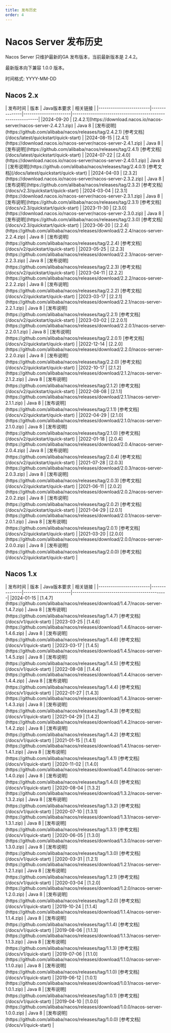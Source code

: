 ```yaml
---
title: 发布历史
order: 4
---
```



# Nacos Server 发布历史

Nacos Server 只维护最新的GA 发布版本，当前最新版本是 2.4.2。

最新版本向下兼容 1.0.0 版本。

时间格式: YYYY-MM-DD

## Nacos 2.x

<div class="sl-markdown-table">
|     发布时间       |   版本     | Java版本要求 |  相关链接                                                      |
|-------------------------|---------------|-----------------------|-------------------------------------------------------------|
|2024-09-20               | [2.4.2.1](https://download.nacos.io/nacos-server/nacos-server-2.4.2.1.zip)   | Java 8 | [发布说明](https://github.com/alibaba/nacos/releases/tag/2.4.2.1) [参考文档](/docs/latest/quickstart/quick-start)  |
|2024-08-15               | [2.4.1](https://download.nacos.io/nacos-server/nacos-server-2.4.1.zip)   | Java 8 | [发布说明](https://github.com/alibaba/nacos/releases/tag/2.4.1) [参考文档](/docs/latest/quickstart/quick-start)  |
|2024-07-22               | [2.4.0](https://download.nacos.io/nacos-server/nacos-server-2.4.0.1.zip)   | Java 8 | [发布说明](https://github.com/alibaba/nacos/releases/tag/2.4.0.1) [参考文档](/docs/latest/quickstart/quick-start)  |
|2024-04-03               | [2.3.2](https://download.nacos.io/nacos-server/nacos-server-2.3.2.zip)   | Java 8 | [发布说明](https://github.com/alibaba/nacos/releases/tag/2.3.2) [参考文档](/docs/v2.3/quickstart/quick-start)  |
|2024-03-04               | [2.3.1](https://download.nacos.io/nacos-server/nacos-server-2.3.1.zip)                   | Java 8                | [发布说明](https://github.com/alibaba/nacos/releases/tag/2.3.1) [参考文档](/docs/v2.3/quickstart/quick-start) |
|2023-11-30               | [2.3.0](https://download.nacos.io/nacos-server/nacos-server-2.3.0.zip)                   | Java 8                | [发布说明](https://github.com/alibaba/nacos/releases/tag/2.3.0) [参考文档](/docs/v2.3/quickstart/quick-start) |
|2023-06-20               | [2.2.4](https://github.com/alibaba/nacos/releases/download/2.2.4/nacos-server-2.2.4.zip) | Java 8                | [发布说明](https://github.com/alibaba/nacos/releases/tag/2.2.4) [参考文档](/docs/v2/quickstart/quick-start) |
|2023-05-25               | [2.2.3](https://github.com/alibaba/nacos/releases/download/2.2.3/nacos-server-2.2.3.zip) | Java 8                | [发布说明](https://github.com/alibaba/nacos/releases/tag/2.2.3) [参考文档](/docs/v2/quickstart/quick-start) |
|2023-04-11               | [2.2.2](https://github.com/alibaba/nacos/releases/download/2.2.2/nacos-server-2.2.2.zip) | Java 8                | [发布说明](https://github.com/alibaba/nacos/releases/tag/2.2.2) [参考文档](/docs/v2/quickstart/quick-start) |
|2023-03-17               | [2.2.1](https://github.com/alibaba/nacos/releases/download/2.2.1/nacos-server-2.2.1.zip) | Java 8                | [发布说明](https://github.com/alibaba/nacos/releases/tag/2.2.1) [参考文档](/docs/v2/quickstart/quick-start) |
|2023-03-02               | [2.2.0.1](https://github.com/alibaba/nacos/releases/download/2.2.0.1/nacos-server-2.2.0.1.zip) | Java 8          | [发布说明](https://github.com/alibaba/nacos/releases/tag/2.2.0.1) [参考文档](/docs/v2/quickstart/quick-start) |
|2022-12-14               | [2.2.0](https://github.com/alibaba/nacos/releases/download/2.2.0/nacos-server-2.2.0.zip) | Java 8                | [发布说明](https://github.com/alibaba/nacos/releases/tag/2.2.0) [参考文档](/docs/v2/quickstart/quick-start) |
|2022-10-17               | [2.1.2](https://github.com/alibaba/nacos/releases/download/2.1.2/nacos-server-2.1.2.zip) | Java 8                | [发布说明](https://github.com/alibaba/nacos/releases/tag/2.1.2) [参考文档](/docs/v2/quickstart/quick-start) |
|2022-08-08               | [2.1.1](https://github.com/alibaba/nacos/releases/download/2.1.1/nacos-server-2.1.1.zip) | Java 8                | [发布说明](https://github.com/alibaba/nacos/releases/tag/2.1.1) [参考文档](/docs/v2/quickstart/quick-start) |
|2022-04-29               | [2.1.0](https://github.com/alibaba/nacos/releases/download/2.1.0/nacos-server-2.1.0.zip) | Java 8                | [发布说明](https://github.com/alibaba/nacos/releases/tag/2.1.0) [参考文档](/docs/v2/quickstart/quick-start) |
|2022-01-18               | [2.0.4](https://github.com/alibaba/nacos/releases/download/2.0.4/nacos-server-2.0.4.zip) | Java 8                | [发布说明](https://github.com/alibaba/nacos/releases/tag/2.0.4) [参考文档](/docs/v2/quickstart/quick-start) |
|2021-07-28               | [2.0.3](https://github.com/alibaba/nacos/releases/download/2.0.3/nacos-server-2.0.3.zip) | Java 8                | [发布说明](https://github.com/alibaba/nacos/releases/tag/2.0.3) [参考文档](/docs/v2/quickstart/quick-start) |
|2021-06-11               | [2.0.2](https://github.com/alibaba/nacos/releases/download/2.0.2/nacos-server-2.0.2.zip) | Java 8                | [发布说明](https://github.com/alibaba/nacos/releases/tag/2.0.2) [参考文档](/docs/v2/quickstart/quick-start) |
|2021-04-29               | [2.0.1](https://github.com/alibaba/nacos/releases/download/2.0.1/nacos-server-2.0.1.zip) | Java 8                | [发布说明](https://github.com/alibaba/nacos/releases/tag/2.0.1) [参考文档](/docs/v2/quickstart/quick-start) |
|2021-03-20               | [2.0.0](https://github.com/alibaba/nacos/releases/download/2.0.0/nacos-server-2.0.0.zip) | Java 8                | [发布说明](https://github.com/alibaba/nacos/releases/tag/2.0.0) [参考文档](/docs/v2/quickstart/quick-start) |
</div>

## Nacos 1.x

<div class="sl-markdown-table">
|     发布时间       |   版本     | Java版本要求 |  相关链接                                                      |
|-------------------------|---------------|-----------------------|----------------------------------------------|
|2024-01-15               | [1.4.7](https://github.com/alibaba/nacos/releases/download/1.4.7/nacos-server-1.4.7.zip)       | Java 8                | [发布说明](https://github.com/alibaba/nacos/releases/tag/1.4.7) [参考文档](/docs/v1/quick-start) |
|2023-03-25               | [1.4.6](https://github.com/alibaba/nacos/releases/download/1.4.6/nacos-server-1.4.6.zip)       | Java 8                | [发布说明](https://github.com/alibaba/nacos/releases/tag/1.4.6) [参考文档](/docs/v1/quick-start) |
|2023-03-17               | [1.4.5](https://github.com/alibaba/nacos/releases/download/1.4.5/nacos-server-1.4.5.zip)       | Java 8                | [发布说明](https://github.com/alibaba/nacos/releases/tag/1.4.5) [参考文档](/docs/v1/quick-start) |
|2022-08-08               | [1.4.4](https://github.com/alibaba/nacos/releases/download/1.4.4/nacos-server-1.4.4.zip)       | Java 8                | [发布说明](https://github.com/alibaba/nacos/releases/tag/1.4.4) [参考文档](/docs/v1/quick-start) |
|2022-01-27               | [1.4.3](https://github.com/alibaba/nacos/releases/download/1.4.3/nacos-server-1.4.3.zip)        | Java 8                | [发布说明](https://github.com/alibaba/nacos/releases/tag/1.4.3) [参考文档](/docs/v1/quick-start) |
|2021-04-29               | [1.4.2](https://github.com/alibaba/nacos/releases/download/1.4.2/nacos-server-1.4.2.zip)       | Java 8                | [发布说明](https://github.com/alibaba/nacos/releases/tag/1.4.2) [参考文档](/docs/v1/quick-start) |
|2021-01-15               | [1.4.1](https://github.com/alibaba/nacos/releases/download/1.4.1/nacos-server-1.4.1.zip)       | Java 8                | [发布说明](https://github.com/alibaba/nacos/releases/tag/1.4.1) [参考文档](/docs/v1/quick-start) |
|2020-11-02               | [1.4.0](https://github.com/alibaba/nacos/releases/download/1.4.0/nacos-server-1.4.0.zip)       | Java 8                | [发布说明](https://github.com/alibaba/nacos/releases/tag/1.4.0) [参考文档](/docs/v1/quick-start) |
|2020-08-04               | [1.3.2](https://github.com/alibaba/nacos/releases/download/1.3.2/nacos-server-1.3.2.zip)       | Java 8                | [发布说明](https://github.com/alibaba/nacos/releases/tag/1.3.2) [参考文档](/docs/v1/quick-start) |
|2020-07-10               | [1.3.1](https://github.com/alibaba/nacos/releases/download/1.3.1/nacos-server-1.3.1.zip)       | Java 8                | [发布说明](https://github.com/alibaba/nacos/releases/tag/1.3.1) [参考文档](/docs/v1/quick-start) |
|2020-06-05               | [1.3.0](https://github.com/alibaba/nacos/releases/download/1.3.0/nacos-server-1.3.0.zip)       | Java 8                | [发布说明](https://github.com/alibaba/nacos/releases/tag/1.3.0) [参考文档](/docs/v1/quick-start) |
|2020-03-31               | [1.2.1](https://github.com/alibaba/nacos/releases/download/1.2.1/nacos-server-1.2.1.zip)       | Java 8                | [发布说明](https://github.com/alibaba/nacos/releases/tag/1.2.1) [参考文档](/docs/v1/quick-start) |
|2020-03-04               | [1.2.0](https://github.com/alibaba/nacos/releases/download/1.2.0/nacos-server-1.2.0.zip)       | Java 8                | [发布说明](https://github.com/alibaba/nacos/releases/tag/1.2.0) [参考文档](/docs/v1/quick-start) |
|2019-10-24               | [1.1.4](https://github.com/alibaba/nacos/releases/download/1.1.4/nacos-server-1.1.4.zip)       | Java 8                | [发布说明](https://github.com/alibaba/nacos/releases/tag/1.1.4) [参考文档](/docs/v1/quick-start) |
|2019-08-06               | [1.1.3](https://github.com/alibaba/nacos/releases/download/1.1.3/nacos-server-1.1.3.zip)       | Java 8                | [发布说明](https://github.com/alibaba/nacos/releases/tag/1.1.3) [参考文档](/docs/v1/quick-start) |
|2019-07-06               | [1.1.0](https://github.com/alibaba/nacos/releases/download/1.1.0/nacos-server-1.1.0.zip)       | Java 8                | [发布说明](https://github.com/alibaba/nacos/releases/tag/1.1.0) [参考文档](/docs/v1/quick-start) |
|2019-06-12               | [1.0.1](https://github.com/alibaba/nacos/releases/download/1.0.1/nacos-server-1.0.1.zip)       | Java 8                | [发布说明](https://github.com/alibaba/nacos/releases/tag/1.0.1) [参考文档](/docs/v1/quick-start) |
|2019-04-10               | [1.0.0](https://github.com/alibaba/nacos/releases/download/1.0.0/nacos-server-1.0.0.zip)       | Java 8                | [发布说明](https://github.com/alibaba/nacos/releases/tag/1.0.0) [参考文档](/docs/v1/quick-start) |
</div>